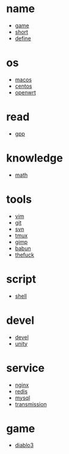 = name =
* [[game]]
* [[short]]
* [[define]]

= os =
* [[macos]]
* [[centos]]
* [[openwrt]]

= read =
* [[gpp]]

= knowledge =
* [[math]]

= tools =
* [[vim]]
* [[git]]
* [[svn]]
* [[tmux]]
* [[gimp]]
* [[babun]]
* [[thefuck]]

= script =
* [[shell]]

= devel =
* [[devel]]
* [[unity]]

= service =
* [[nginx]]
* [[redis]]
* [[mysql]]
* [[transmission]]

= game =
* [[diablo3]]
